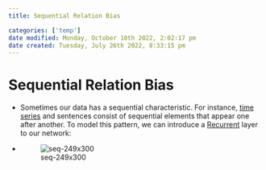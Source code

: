 ```yaml
---
title: Sequential Relation Bias

categories: ['temp']
date modified: Monday, October 10th 2022, 2:02:17 pm
date created: Tuesday, July 26th 2022, 8:33:15 pm
---
```


# Sequential Relation Bias
- Sometimes our data has a sequential characteristic. For instance, [time series](TIme%20Series.qmd) and sentences consist of sequential elements that appear one after another. To model this pattern, we can introduce a [Recurrent](Recurrent.qmd) layer to our network:
- ![seq-249x300](images/seq-249x300.webp)



